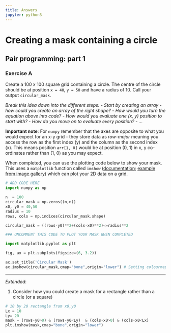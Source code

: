 ```yaml
---
title: Answers
jupyter: python3
---
```



# Creating a mask containing a circle

## Pair programming: part 1


### Exercise A

Create a 100 x 100 square grid containing a circle. The centre of the circle should be at position `x = 40`, `y = 50` and have a radius of 10. Call your output `circular_mask`.

*Break this idea down into the different steps:*
 - *Start by creating an array - how could you create an array of the right shape?*
 - *How would you turn the equation above into code?*
 - *How would you evaluate one (x, y) position to start with?*
 - *How do you move on to evaluate every position?*
 - *...*

**Important note**: For `numpy` remember that the axes are opposite to what you would expect for an x-y grid - they store data as *row-major* meaning you access the row as the first index (y) and the column as the second index (x). This means position `arr[1, 0]` would be at position (0, 1) in x, y co-ordinates rather than (1, 0) as you may expect.

When completed, you can use the plotting code below to show your mask. This uses a `matplotlib` function called `imshow` ([documentation](https://matplotlib.org/stable/api/_as_gen/matplotlib.pyplot.imshow.html); [example from image gallery](https://matplotlib.org/stable/gallery/images_contours_and_fields/image_demo.html)) which can plot your 2D data on a grid.

```python
# ADD CODE HERE
import numpy as np

n  = 100
circular_mask = np.zeros((n,n))
x0, y0 = 40,50
radius = 10
rows, cols = np.indices(circular_mask.shape)

circular_mask = ((rows-y0)**2+(cols-x0)**2)<=radius**2

```

```python
### UNCOMMENT THIS CODE TO PLOT YOUR MASK WHEN COMPLETED

import matplotlib.pyplot as plt

fig, ax = plt.subplots(figsize=(6, 3.2))

ax.set_title('Circular Mask')
ax.imshow(circular_mask,cmap="bone",origin="lower") # Setting colourmap (cmap) and the position of 0,0 (origin) on the plot
```

---

*Extended*:

1. Consider how you could create a mask for a rectangle rather than a circle (or a square)

```python
# 10 by 20 rectangle from x0,y0
Lx = 10
Ly= 20
mask = (rows-y0>0) & (rows-y0<Ly)  & (cols-x0>0) & (cols-x0<Lx)
plt.imshow(mask,cmap="bone",origin="lower")
```

